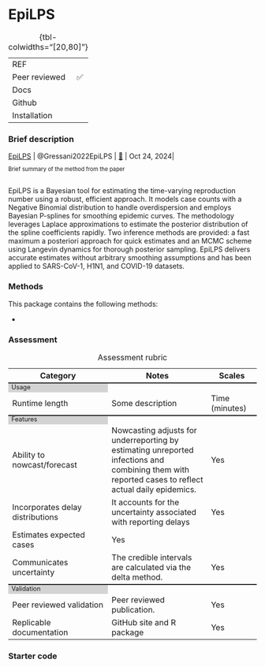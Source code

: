 # EpiLPS {.unnumbered}

| | 
|:---|:--------|
| REF| |
| Peer reviewed| ✅|
| Docs| |
| Github|  |
| Installation | |
: {tbl-colwidths="[20,80]"}

### Brief description

| [EpiLPS](package_EpiLPS.qmd) | @Gressani2022EpiLPS | [🔗](https://github.com/oswaldogressani/EpiLPS) | Oct 24, 2024|

::: {style="font-size:0.8em"}
Brief summary of the method from the paper<br><br>
:::
EpiLPS is a Bayesian tool for estimating the time-varying reproduction number using a robust, efficient approach. It models case counts with a Negative Binomial distribution to handle overdispersion and employs Bayesian P-splines for smoothing epidemic curves. The methodology leverages Laplace approximations to estimate the posterior distribution of the spline coefficients rapidly. Two inference methods are provided: a fast maximum a posteriori approach for quick estimates and an MCMC scheme using Langevin dynamics for thorough posterior sampling. EpiLPS delivers accurate estimates without arbitrary smoothing assumptions and has been applied to SARS-CoV-1, H1N1, and COVID-19 datasets.

### Methods

This package contains the following methods:

- 

### Assessment

```{=html}
<table>
    <caption>Assessment rubric</caption>
    <!---HEADING --->
    <tr style="border-top: none;">
      <th style="font-weight: bold; width: 40%">Category</th>
      <th style="font-weight: bold; width: 40%">Notes</th>
      <th style="font-weight: bold; width: 20%">Scales</th>
    </tr>
    
        <!------ SECTION 1: USAGE -------->
    <tr columnspan="3", style="background-color: lightgrey;border-top: 2px solid;margin-top: 1;margin-bottom: 1; line-height: 1;font-size: 0.8em;">
      <td> Usage </td>
    </tr>

    <tr>
        <td>Runtime length</td>
        <td>Some description</td>
        <td>
          Time (minutes)
        </td>
    </tr>
      
      <!------ SECTION 2: FEATURES -------->
    <tr columnspan="3", style="background-color: lightgrey;border-top: 2px solid;margin-top: 1;margin-bottom: 1; line-height: 1;font-size: 0.8em;">
      <td> Features </td>
    </tr>
        <tr>
        <td>Ability to nowcast/forecast</td>
        <td>Nowcasting adjusts for underreporting by estimating unreported infections and combining them with reported cases to reflect actual daily epidemics.</td>
        <td>
          Yes
                  </td>
    </tr>
                    <tr>
        <td>Incorporates delay distributions</td>
        <td>It accounts for the uncertainty associated with reporting delays</td>
        <td>
          Yes
        </td>
    </tr>
    
                        <tr>
        <td>Estimates expected cases </td>
        <td>
          Yes
        </td>
    </tr>

                        <tr>
        <td>Communicates uncertainty</td>
        <td>The credible intervals are calculated via the delta method.</td>
        <td>
Yes
        </td>
    </tr>

      <!------ SECTION 3: Validation -------->
    <tr columnspan="3", style="background-color: lightgrey;border-top: 2px solid;margin-top: 1;margin-bottom: 1; line-height: 1;font-size: 0.8em;">
      <td> Validation </td>
    </tr>
    
                        <tr>
        <td>Peer reviewed validation</td>
        <td>Peer reviewed publication.</td>
        <td>
          Yes
        </td>
    </tr>
    
                        <tr>
        <td>Replicable documentation</td>
        <td>GitHub site and R package</td>
        <td>
          Yes
        </td>
    </tr>


</table>

```



### Starter code


